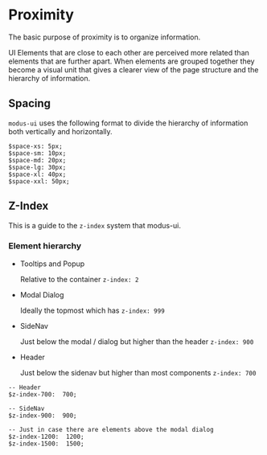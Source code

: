 
<Meta title="Design System/Proximity" />

# Proximity

The basic purpose of proximity is to organize information.

UI Elements that are close to each other are perceived more related than elements that are further apart.
When elements are grouped together they become a visual unit that gives a clearer view of the
page structure and the hierarchy of information.

## Spacing

`modus-ui` uses the following format to divide the hierarchy of information both vertically and horizontally.

```
$space-xs: 5px;
$space-sm: 10px;
$space-md: 20px;
$space-lg: 30px;
$space-xl: 40px;
$space-xxl: 50px;
```

## Z-Index

This is a guide to the `z-index` system that modus-ui.

### Element hierarchy

- Tooltips and Popup

  Relative to the container `z-index: 2`

- Modal Dialog

  Ideally the topmost which has `z-index: 999`

- SideNav

  Just below the modal / dialog but higher than the header `z-index: 900`

- Header

  Just below the sidenav but higher than most components `z-index: 700`

```
-- Header
$z-index-700:  700;

-- SideNav
$z-index-900:  900;

-- Just in case there are elements above the modal dialog
$z-index-1200:  1200;
$z-index-1500:  1500;
```
